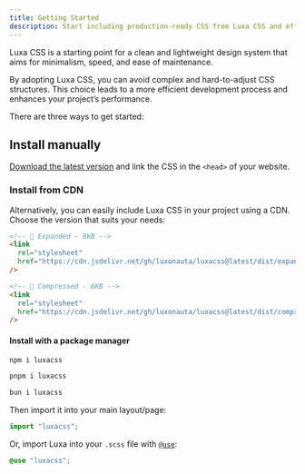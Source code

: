 ```yaml
---
title: Getting Started
description: Start including production-ready CSS from Luxa CSS and efficiently streamline your development.
---
```


Luxa CSS is a starting point for a clean and lightweight design system that aims for minimalism, speed, and ease of maintenance.

By adopting Luxa CSS, you can avoid complex and hard-to-adjust CSS structures. This choice leads to a more efficient development process and enhances your project’s performance.

There are three ways to get started:

## Install manually

[Download the latest version](https://github.com/luxonauta/luxacss/archive/main.zip) and link the CSS in the `<head>` of your website.

### Install from CDN

Alternatively, you can easily include Luxa CSS in your project using a CDN. Choose the version that suits your needs:

```html
<!-- 🦣 Expanded - 8KB -->
<link
  rel="stylesheet"
  href="https://cdn.jsdelivr.net/gh/luxonauta/luxacss@latest/dist/expanded/luxa.css"
/>

<!-- 🦐 Compressed - 6KB -->
<link
  rel="stylesheet"
  href="https://cdn.jsdelivr.net/gh/luxonauta/luxacss@latest/dist/compressed/luxa.min.css"
/>
```

#### Install with a package manager

```bash
npm i luxacss

pnpm i luxacss

bun i luxacss
```

Then import it into your main layout/page:

```jsx
import "luxacss";
```

Or, import Luxa into your `.scss` file with [`@use`](https://sass-lang.com/documentation/at-rules/use/):

```scss
@use "luxacss";
```
